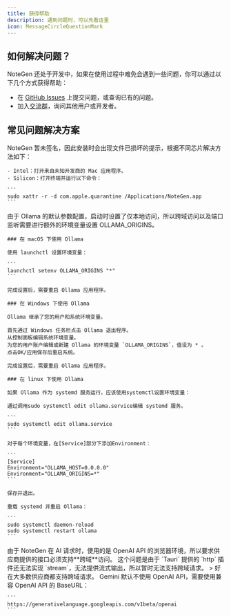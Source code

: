 ```yaml
---
title: 获得帮助
description: 遇到问题时，可以先看这里
icon: MessageCircleQuestionMark
---
```


## 如何解决问题？

NoteGen 还处于开发中，如果在使用过程中难免会遇到一些问题，你可以通过以下几个方式获得帮助：

- 在 [GitHub Issues](https://github.com/codexu/note-gen/issues) 上提交问题，或查询已有的问题。
- 加入[交流群](https://github.com/codexu/note-gen/discussions/110)，询问其他用户或开发者。

## 常见问题解决方案


<Accordions type="single">
  <Accordion title="MacOS 安装包损坏，无法打开？">
    NoteGen 暂未签名，因此安装时会出现文件已损坏的提示，根据不同芯片解决方法如下：

    - Intel：打开来自未知开发商的 Mac 应用程序。
    - Silicon：打开终端并运行以下命令：

    ```
    sudo xattr -r -d com.apple.quarantine /Applications/NoteGen.app
    ```
  </Accordion>
  <Accordion title="Ollama 连接失败？">
    由于 Ollama 的默认参数配置，启动时设置了仅本地访问，所以跨域访问以及端口监听需要进行额外的环境变量设置 OLLAMA_ORIGINS。

    ### 在 macOS 下使用 Ollama

    使用 launchctl 设置环境变量：

    ```
    launchctl setenv OLLAMA_ORIGINS "*"
    ```

    完成设置后，需要重启 Ollama 应用程序。

    ### 在 Windows 下使用 Ollama

    Ollama 继承了您的用户和系统环境变量。

    首先通过 Windows 任务栏点击 Ollama 退出程序。
    从控制面板编辑系统环境变量。
    为您的用户账户编辑或新建 Ollama 的环境变量 `OLLAMA_ORIGINS`，值设为 * 。
    点击OK/应用保存后重启系统。

    完成设置后，需要重启 Ollama 应用程序。

    ### 在 linux 下使用 Ollama

    如果 Ollama 作为 systemd 服务运行，应该使用systemctl设置环境变量：

    通过调用sudo systemctl edit ollama.service编辑 systemd 服务。

    ```
    sudo systemctl edit ollama.service
    ```

    对于每个环境变量，在[Service]部分下添加Environment：

    ```
    [Service]
    Environment="OLLAMA_HOST=0.0.0.0"
    Environment="OLLAMA_ORIGINS=*"
    ```

    保存并退出。

    重载 systemd 并重启 Ollama：

    ```
    sudo systemctl daemon-reload
    sudo systemctl restart ollama
    ```
  </Accordion>
  <Accordion title="为什么某些供应商的模型无法使用？">
    由于 NoteGen 在 AI 请求时，使用的是 OpenAI API 的浏览器环境，所以要求供应商提供的接口必须支持**跨域**访问。
    这个问题是由于 `Tauri` 提供的 `http` 插件还无法实现 `stream`，无法提供流式输出，所以暂时无法支持跨域请求。
    > 好在大多数供应商都支持跨域请求。

  </Accordion>
  <Accordion title="如何支持 Gemini？">
    Gemini 默认不使用 OpenAI API，需要使用兼容 OpenAI API 的 BaseURL：

    ```
    https://generativelanguage.googleapis.com/v1beta/openai
    ```
  </Accordion>
</Accordions>